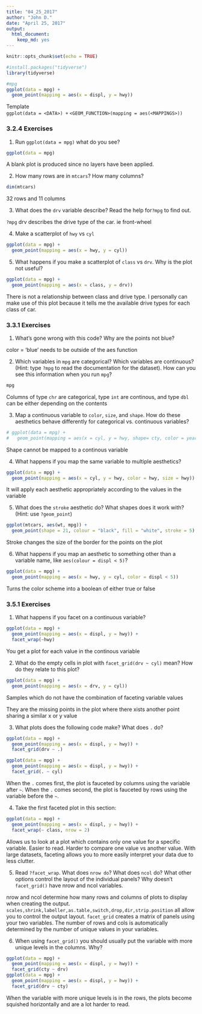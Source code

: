 ```yaml
---
title: "04_25_2017"
author: "John D."
date: "April 25, 2017"
output: 
  html_document: 
    keep_md: yes
---
```


```r
knitr::opts_chunk$set(echo = TRUE)
```

```r
#install.packages("tidyverse")
library(tidyverse)
```

```r
#mpg
ggplot(data = mpg) +
  geom_point(mapping = aes(x = displ, y = hwy))
```

Template  
`ggplot(data = <DATA>) + `
`  <GEOM_FUNCTION>(mapping = aes(<MAPPINGS>))`

### 3.2.4 Exercises  

1. Run `ggplot(data = mpg)` what do you see?
```r
ggplot(data = mpg)
```

A blank plot is produced since no layers have been applied.

2. How many rows are in `mtcars`? How many columns?

```r
dim(mtcars)
```

32 rows and 11 columns

3. What does the `drv` variable describe? Read the help for`?mpg` to find out.

`?mpg` drv describes the drive type of the car. ie front-wheel

4. Make a scatterplot of `hwy` vs `cyl`

```r
ggplot(data = mpg) +
  geom_point(mapping = aes(x = hwy, y = cyl))
```

5. What happens if you make a scatterplot of `class` vs `drv`. Why is the plot not useful?

```r
ggplot(data = mpg) +
  geom_point(mapping = aes(x = class, y = drv))
```

There is not a relationship between class and drive type. I personally can make use of this plot because it tells me the available drive types for each class of car.

### 3.3.1 Exercises  

1. What’s gone wrong with this code? Why are the points not blue?  

color = 'blue' needs to be outside of the aes function

2. Which variables in `mpg` are categorical? Which variables are continuous? (Hint: type `?mpg` to read the documentation for the dataset). How can you see this information when you run `mpg`?

```r
mpg
```

Columns of type `chr` are categorical, type `int` are continous, and type `dbl` can be either depending on the contents

3. Map a continuous variable to `color`, `size`, and `shape`. How do these aesthetics behave differently for categorical vs. continuous variables?

```r
# ggplot(data = mpg) +
#   geom_point(mapping = aes(x = cyl, y = hwy, shape= cty, color = year, size = cyl))
```

Shape cannot be mapped to a continous variable

4. What happens if you map the same variable to multiple aesthetics?

```r
ggplot(data = mpg) +
  geom_point(mapping = aes(x = cyl, y = hwy, color = hwy, size = hwy))
```

It will apply each aesthetic appropriately according to the values in the variable

5. What does the `stroke` aesthetic do? What shapes does it work with? (Hint: use `?geom_point`)

```r
ggplot(mtcars, aes(wt, mpg)) +
  geom_point(shape = 21, colour = "black", fill = "white", stroke = 5)
```

Stroke changes the size of the border for the points on the plot

6. What happens if you map an aesthetic to something other than a variable name, like `aes(colour = displ < 5)`?

```r
ggplot(data = mpg) +
  geom_point(mapping = aes(x = hwy, y = cyl, color = displ < 5))
```

Turns the color scheme into a boolean of either true or false

### 3.5.1 Exercises

1. What happens if you facet on a continuous variable?

```r
ggplot(data = mpg) + 
  geom_point(mapping = aes(x = displ, y = hwy)) + 
  facet_wrap(~hwy)
```

You get a plot for each value in the continous variable

2. What do the empty cells in plot with `facet_grid(drv ~ cyl)` mean? How do they relate to this plot?

```r
ggplot(data = mpg) + 
  geom_point(mapping = aes(x = drv, y = cyl))
```

Samples which do not have the combination of faceting variable values

They are the missing points in the plot where there xists another point sharing a similar x or y value

3. What plots does the following code make? What does `.` do?

```r
ggplot(data = mpg) + 
  geom_point(mapping = aes(x = displ, y = hwy)) +
  facet_grid(drv ~ .)

ggplot(data = mpg) + 
  geom_point(mapping = aes(x = displ, y = hwy)) +
  facet_grid(. ~ cyl)
```

When the `.` comes first, the plot is fauceted by columns using the variable after `~`. When the `.` comes second, the plot is fauceted by rows using the variable before the `~`.

4. Take the first faceted plot in this section:

```r
ggplot(data = mpg) + 
  geom_point(mapping = aes(x = displ, y = hwy)) + 
  facet_wrap(~ class, nrow = 2)
```

Allows us to look at a plot which contains only one value for a specific variable. Easier to read. Harder to compare one value vs another value. With large datasets, faceting allows you to more easily interpret your data due to less clutter.

5. Read `?facet_wrap`. What does `nrow do`? What does `ncol` do? What other options control the layout of the individual panels? Why doesn’t `facet_grid()` have nrow and ncol variables.

nrow and ncol determine how many rows and columns of plots to display when creating the output. `scales,shrink,labeller,as.table,switch,drop,dir,strip.position` all allow you to control the output layout. `facet_grid` creates a matrix of panels using your two variables. The number of rows and cols is automatically determined by the number of unique values in your variables.

6. When using `facet_grid()` you should usually put the variable with more unique levels in the columns. Why?

```r
ggplot(data = mpg) + 
  geom_point(mapping = aes(x = displ, y = hwy)) +
  facet_grid(cty ~ drv)
ggplot(data = mpg) + 
  geom_point(mapping = aes(x = displ, y = hwy)) +
  facet_grid(drv ~ cty)
```

When the variable with more unique levels is in the rows, the plots become squished horizontally and are a lot harder to read.